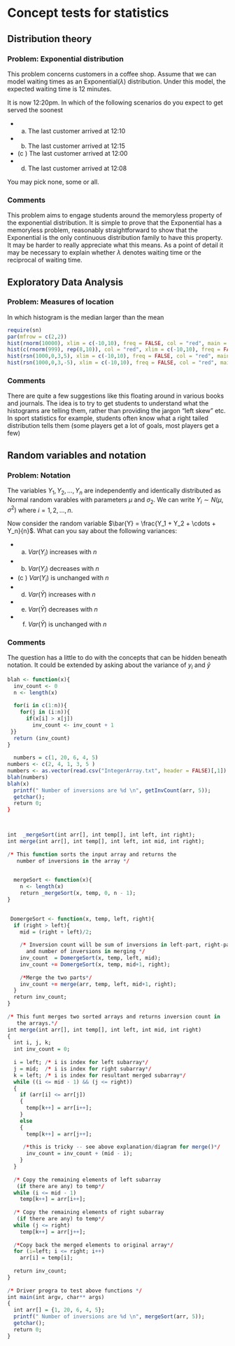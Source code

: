Concept tests for statistics
============================


Distribution theory
-------------------

### Problem: Exponential distribution

This problem concerns customers in a coffee shop.   Assume that we can model waiting times as an Exponential($\lambda$) distribution.   Under this model, the expected waiting time is 12 minutes.

It is now 12:20pm.   In which of the following scenarios do you expect to get served the soonest

- (a) The last customer arrived at 12:10
- (b) The last customer arrived at 12:15
- (c ) The last customer arrived at 12:00
- (d) The last customer arrived at 12:08

You may pick none, some or all.


### Comments

This problem aims to engage students around the memoryless property of the exponential distribution.   It is simple to prove that the Exponential has a memoryless problem, reasonably straightforward to show that the Exponential is the only continuous distribution family to have this property.   It may be harder to really appreciate what this means.   As a point of detail it may be necessary to explain whether $\lambda$ denotes waiting time or the reciprocal of waiting time.

Exploratory Data Analysis
-------------------------

### Problem: Measures of location

In which histogram is the median larger than the mean

```r
require(sn)
par(mfrow = c(2,2))
hist(rnorm(10000), xlim = c(-10,10), freq = FALSE, col = "red", main = "a", xlab = "x")
hist(c(rnorm(999), rep(8,10)), col = "red", xlim = c(-10,10), freq = FALSE, main = "b", xlab = "x")
hist(rsn(1000,0,3,5), xlim = c(-10,10), freq = FALSE, col = "red", main= "c", xlab = "x")
hist(rsn(1000,0,3,-5), xlim = c(-10,10), freq = FALSE, col = "red", main =  "d", xlab = "x")
```

### Comments

There are quite a few suggestions like this floating around in various books and journals.   The idea is to try to get students to understand what the histograms are telling them, rather than providing the jargon "left skew" etc.   In sport statistics for example, students often know what a right tailed distribution tells them (some players get a lot of goals, most players get a few)


Random variables and notation
-----------------------------

### Problem: Notation

The variables $Y_1, Y_2, \ldots, Y_n$ are independently and identically distributed as Normal random varables with parameters $\mu$ and $\sigma_2$.   We can write $Y_i \sim N(\mu, \sigma^2)$ where $i = 1, 2, \ldots, n$.

Now consider the random variable $\bar{Y} = \frac{Y_1 + Y_2 + \cdots + Y_n}{n}$.   What can you say about the following variances:

- (a) $Var(Y_i)$ increases with $n$
- (b) $Var(Y_i)$ decreases with $n$
- (c ) $Var(Y_i)$ is unchanged with $n$
- (d) $Var(\bar{Y})$ increases with $n$
- (e) $Var(\bar{Y})$ decreases with $n$
- (f) $Var(\bar{Y})$ is unchanged with $n$


### Comments

The question has a little to do with the concepts that can be hidden beneath notation.   It could be extended by asking about the variance of $y_i$ and $\hat{y}$


```r
blah <- function(x){
  inv_count <- 0
  n <- length(x)
  
  for(i in c(1:n)){
    for(j in (i:n)){
      if(x[i] > x[j])
        inv_count <- inv_count + 1
 }}
  return (inv_count)
}
 
  numbers = c(1, 20, 6, 4, 5)
numbers <- c(2, 4, 1, 3, 5 )
numbers <- as.vector(read.csv("IntegerArray.txt", header = FALSE)[,1])
blah(numbers)
blah(x)
  printf(" Number of inversions are %d \n", getInvCount(arr, 5));
  getchar();
  return 0;
}



int  _mergeSort(int arr[], int temp[], int left, int right);
int merge(int arr[], int temp[], int left, int mid, int right);
  
/* This function sorts the input array and returns the
   number of inversions in the array */

  
  mergeSort <- function(x){
    n <- length(x)
    return _mergeSort(x, temp, 0, n - 1);
}
  

 DomergeSort <- function(x, temp, left, right){
  if (right > left){
    mid = (right + left)/2;
  
    /* Inversion count will be sum of inversions in left-part, right-part
      and number of inversions in merging */
    inv_count  = DomergeSort(x, temp, left, mid);
    inv_count += DomergeSort(x, temp, mid+1, right);
  
    /*Merge the two parts*/
    inv_count += merge(arr, temp, left, mid+1, right);
  }
  return inv_count;
}
  
/* This funt merges two sorted arrays and returns inversion count in
   the arrays.*/
int merge(int arr[], int temp[], int left, int mid, int right)
{
  int i, j, k;
  int inv_count = 0;
  
  i = left; /* i is index for left subarray*/
  j = mid;  /* i is index for right subarray*/
  k = left; /* i is index for resultant merged subarray*/
  while ((i <= mid - 1) && (j <= right))
  {
    if (arr[i] <= arr[j])
    {
      temp[k++] = arr[i++];
    }
    else
    {
      temp[k++] = arr[j++];
  
     /*this is tricky -- see above explanation/diagram for merge()*/
      inv_count = inv_count + (mid - i);
    }
  }
  
  /* Copy the remaining elements of left subarray
   (if there are any) to temp*/
  while (i <= mid - 1)
    temp[k++] = arr[i++];
  
  /* Copy the remaining elements of right subarray
   (if there are any) to temp*/
  while (j <= right)
    temp[k++] = arr[j++];
  
  /*Copy back the merged elements to original array*/
  for (i=left; i <= right; i++)
    arr[i] = temp[i];
  
  return inv_count;
}
  
/* Driver progra to test above functions */
int main(int argv, char** args)
{
  int arr[] = {1, 20, 6, 4, 5};
  printf(" Number of inversions are %d \n", mergeSort(arr, 5));
  getchar();
  return 0;
}




```
